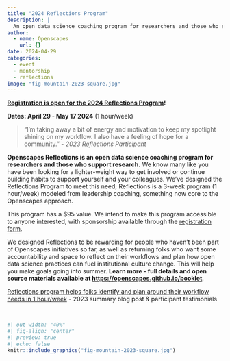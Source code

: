 ```yaml
---
title: "2024 Reflections Program"
description: |
  An open data science coaching program for researchers and those who support research.
author:
  - name: Openscapes
    url: {}
date: 2024-04-29
categories:
  - event 
  - mentorship
  - reflections
image: "fig-mountain-2023-square.jpg"   
---
```


**[Registration is open for the 2024 Reflections Program](https://forms.gle/aq9vPiyHSoVjfY9t9)!**

**Dates: April 29 - May 17 2024**  (1 hour/week)

> “I’m taking away a bit of energy and motivation to keep my spotlight shining on my workflow. I also have a feeling of hope for a community.” - *2023 Reflections Participant* 

**Openscapes Reflections is an open data science coaching program for researchers and those who support research.** We know many like you have been looking for a lighter-weight way to get involved or continue building habits to support yourself and your colleagues. We’ve designed the Reflections Program to meet this need; Reflections is a 3-week program (1 hour/week) modeled from leadership coaching, something now core to the Openscapes approach.

This program has a \$95 value. We intend to make this program accessible to anyone interested, with sponsorship available through the [registration form](https://forms.gle/aq9vPiyHSoVjfY9t9).

We designed Reflections to be rewarding for people who haven't been part of Openscapes initiatives so far, as well as returning folks who want some accountability and space to reflect on their workflows and plan how open data science practices can fuel institutional culture change. This will help you make goals going into summer. **Learn more - full details and open source materials available at <https://openscapes.github.io/booklet>**.

[Reflections program helps folks identify and plan around their workflow needs in 1 hour/week](https://openscapes.org/blog/2023-09-06-reflections-2023/) - 2023 summary blog post & participant testimonials

<br>

```r
#| out-width: "40%"
#| fig-align: "center"
#| preview: true
#| echo: false
knitr::include_graphics("fig-mountain-2023-square.jpg")  
```
